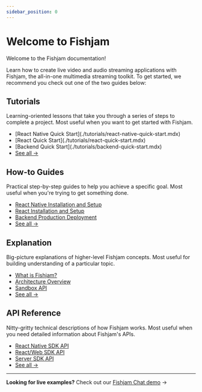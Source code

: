 ```yaml
---
sidebar_position: 0
---
```



# Welcome to Fishjam

<p style={{ fontSize: "1.1rem" }}>
Welcome to the Fishjam documentation!

Learn how to create live video and audio streaming applications with Fishjam, the all-in-one multimedia streaming toolkit.
To get started, we recommend you check out one of the two guides below:

</p>

<QuickNavigation items={items} />

## Tutorials

<div
  style={{
    display: "flex",
    justifyContent: "space-between",
    marginBottom: "2rem",
  }}
>
  <div style={{ flex: 1}}>
    <p>
      Learning-oriented lessons that take you through a series of steps to
      complete a project. Most useful when you want to get started with Fishjam.
    </p>

  </div>
    <div style={{ flex: 1, display: "flex", justifyContent: "flex-end" }}>
      <ul style={{ listStyle: "none", textAlign: "right" }}>
      <li>[React Native Quick Start](./tutorials/react-native-quick-start.mdx)</li>
      <li>[React Quick Start](./tutorials/react-quick-start.mdx)</li>
      <li>[Backend Quick Start](./tutorials/backend-quick-start.mdx)</li>
      <li><a href={useVersionedLink("tutorials")} style={{ fontSize: "1.1rem", fontWeight: "bold" }}>See all →</a></li>
    </ul>

  </div>
</div>

## How-to Guides

<div
  style={{
    display: "flex",
    justifyContent: "space-between",
    marginBottom: "2rem",
  }}
>
  <div style={{ flex: 1}}>
    <p>
      Practical step-by-step guides to help you achieve a specific goal. Most
      useful when you're trying to get something done.
    </p>

  </div>
    <div style={{ flex: 1, display: "flex", justifyContent: "flex-end" }}>
      <ul style={{ listStyle: "none", textAlign: "right" }}>
      <li><a href="./how-to/react-native/installation">React Native Installation and Setup</a></li>
      <li><a href="./how-to/react/installation">React Installation and Setup</a></li>
      <li><a href="./how-to/backend/production-deployment">Backend Production Deployment</a></li>
      <li><a href={useVersionedLink("how-to")} style={{ fontSize: "1.1rem", fontWeight: "bold" }}>See all →</a></li>
    </ul>

  </div>
</div>

## Explanation

<div
  style={{
    display: "flex",
    justifyContent: "space-between",
    marginBottom: "2rem",
  }}
>
  <div style={{ flex: 1}}>
    <p>
      Big-picture explanations of higher-level Fishjam concepts. Most useful for
      building understanding of a particular topic.
    </p>

  </div>
    <div style={{ flex: 1, display: "flex", justifyContent: "flex-end" }}>
      <ul style={{ listStyle: "none", textAlign: "right" }}>
      <li><a href="./explanation/what-is-fishjam">What is Fishjam?</a></li>
      <li><a href="./explanation/architecture">Architecture Overview</a></li>
      <li><a href="./explanation/sandbox-api-concept">Sandbox API</a></li>
      <li><a href={useVersionedLink("explanation")} style={{ fontSize: "1.1rem", fontWeight: "bold" }}>See all →</a></li>
    </ul>

  </div>
</div>

## API Reference

<div
  style={{
    display: "flex",
    justifyContent: "space-between",
    marginBottom: "2rem",
  }}
>
  <div style={{ flex: 1}}>
    <p>
      Nitty-gritty technical descriptions of how Fishjam works. Most useful when
      you need detailed information about Fishjam's APIs.
    </p>

  </div>
    <div style={{ flex: 1, display: "flex", justifyContent: "flex-end" }}>
      <ul style={{ listStyle: "none", textAlign: "right" }}>
      <li><a href="./api/mobile">React Native SDK API</a></li>
      <li><a href="./api/web">React/Web SDK API</a></li>
      <li><a href="./api/server">Server SDK API</a></li>
      <li><a href={useVersionedLink("api")} style={{ fontSize: "1.1rem", fontWeight: "bold" }}>See all →</a></li>
    </ul>

  </div>
</div>

---

**Looking for live examples?** Check out our [Fishjam Chat demo](https://room.fishjam.io/) →
